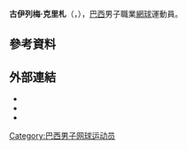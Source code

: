 {{Infobox 网球
|姓名=Guilherme Clezar
|image=[[File:Clezar_WMQ15_(2)_(19764323970).jpg|250px]]
|国籍={{BRA}}
|生年=1992年
|生日={{birth_date_and_age|1992|12|31|mf=y}}
|出生地={{BRA}}
|居住地={{BRA}}
|身高=183
|体重=80
|持拍手=右
|反拍=雙手
|转职业年=2009年
|球拍=
|球衣=
|球鞋=
|单打最高排名=153（2015年8月3日）
|双打最高排名=
|现单打排名=
|现双打排名=
|单打冠军头衔=0
|双打冠军头衔=0
|职业战绩=
|奖金=344,446[[美元|美元]]
|澳网最好成绩=
|法网最好成绩=
|温网最好成绩=
|美网最好成绩=第一輪（2016）
|大满贯个数=
|奥运会最好成绩=
}}

'''古伊列梅·克里札'''（{{lang-pt|'''Guilherme Clezar'''}}，{{bd|1992年|12月31日}}），[[巴西|巴西]]男子職業[[網球|網球]]運動員。

== 參考資料 ==
{{reflist|2}}

== 外部連結 ==
* {{ATP|CC32}}
* {{ITF Profile|id=100117190}}
* {{DavisCupplayerlink|100117190}}

{{Tennis-bio-stub}}

{{Authority control}}
{{DEFAULTSORT:Clezar, Guilherme}}
[[Category:巴西男子网球运动员|Category:巴西男子网球运动员]]